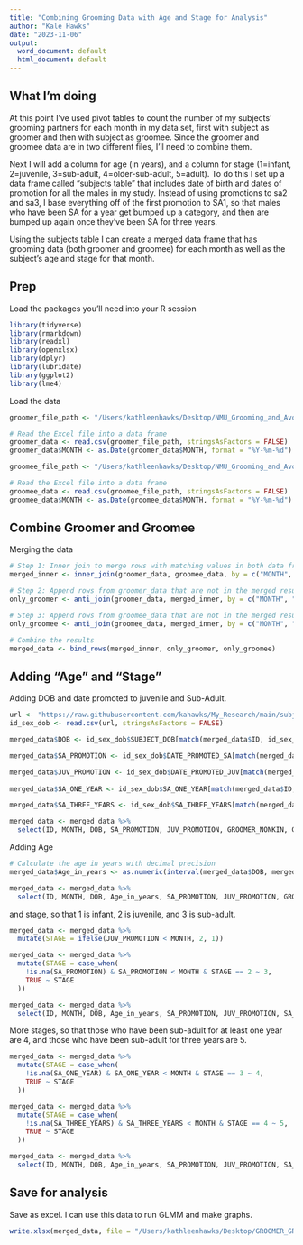 ```yaml
---
title: "Combining Grooming Data with Age and Stage for Analysis"
author: "Kale Hawks"
date: "2023-11-06"
output:
  word_document: default
  html_document: default
---
```

## What I'm doing

At this point I've used pivot tables to count the number of my subjects' grooming partners for each month in my data set, first with subject as groomer and then with subject as groomee. Since the groomer and groomee data are in two different files, I'll need to combine them. 

Next I will add a column for age (in years), and a column for stage (1=infant, 2=juvenile, 3=sub-adult, 4=older-sub-adult, 5=adult). To do this I set up a data frame called "subjects table" that includes date of birth and dates of promotion for all the males in my study. Instead of using promotions to sa2 and sa3, I base everything off of the first promotion to SA1, so that males who have been SA for a year get bumped up a category, and then are bumped up again once they've been SA for three years. 

Using the subjects table I can create a merged data frame that has grooming data (both groomer and groomee) for each month as well as the subject's age and stage for that month.

## Prep

Load the packages you'll need into your R session

```r
library(tidyverse)
library(rmarkdown)
library(readxl)
library(openxlsx)
library(dplyr)
library(lubridate)
library(ggplot2)
library(lme4)
```

Load the data

```r
groomer_file_path <- "/Users/kathleenhawks/Desktop/NMU_Grooming_and_Avoids_Data_Raw/grooming/GROOMER_DATA_NO_MOM2018-2023.csv"

# Read the Excel file into a data frame
groomer_data <- read.csv(groomer_file_path, stringsAsFactors = FALSE)
groomer_data$MONTH <- as.Date(groomer_data$MONTH, format = "%Y-%m-%d")

groomee_file_path <- "/Users/kathleenhawks/Desktop/NMU_Grooming_and_Avoids_Data_Raw/grooming/GROOMEE_DATA_NO_MOM2018-2023.csv"

# Read the Excel file into a data frame
groomee_data <- read.csv(groomee_file_path, stringsAsFactors = FALSE)
groomee_data$MONTH <- as.Date(groomee_data$MONTH, format = "%Y-%m-%d")

```


## Combine Groomer and Groomee

Merging the data

```r

# Step 1: Inner join to merge rows with matching values in both data frames
merged_inner <- inner_join(groomer_data, groomee_data, by = c("MONTH", "ID"))

# Step 2: Append rows from groomer_data that are not in the merged result
only_groomer <- anti_join(groomer_data, merged_inner, by = c("MONTH", "ID"))

# Step 3: Append rows from groomee_data that are not in the merged result
only_groomee <- anti_join(groomee_data, merged_inner, by = c("MONTH", "ID"))

# Combine the results
merged_data <- bind_rows(merged_inner, only_groomer, only_groomee)

```

## Adding "Age" and "Stage" 

Adding DOB and date promoted to juvenile and Sub-Adult.

```r
url <- "https://raw.githubusercontent.com/kahawks/My_Research/main/subjects_table.csv"
id_sex_dob <- read.csv(url, stringsAsFactors = FALSE)

merged_data$DOB <- id_sex_dob$SUBJECT_DOB[match(merged_data$ID, id_sex_dob$SUBJECT_ID)]

merged_data$SA_PROMOTION <- id_sex_dob$DATE_PROMOTED_SA[match(merged_data$ID, id_sex_dob$SUBJECT_ID)]

merged_data$JUV_PROMOTION <- id_sex_dob$DATE_PROMOTED_JUV[match(merged_data$ID, id_sex_dob$SUBJECT_ID)]
  
merged_data$SA_ONE_YEAR <- id_sex_dob$SA_ONE_YEAR[match(merged_data$ID, id_sex_dob$SUBJECT_ID)]

merged_data$SA_THREE_YEARS <- id_sex_dob$SA_THREE_YEARS[match(merged_data$ID, id_sex_dob$SUBJECT_ID)]

merged_data <- merged_data %>%
  select(ID, MONTH, DOB, SA_PROMOTION, JUV_PROMOTION, GROOMER_NONKIN, GROOMER_KIN, GROOMER_TOTAL, GROOMEE_NONKIN, GROOMEE_KIN, GROOMEE_TOTAL, SA_ONE_YEAR, SA_THREE_YEARS)
```

Adding Age

```r
# Calculate the age in years with decimal precision
merged_data$Age_in_years <- as.numeric(interval(merged_data$DOB, merged_data$MONTH) / years(1))

merged_data <- merged_data %>%
  select(ID, MONTH, DOB, Age_in_years, SA_PROMOTION, JUV_PROMOTION, GROOMER_NONKIN, GROOMER_KIN, GROOMER_TOTAL, GROOMEE_NONKIN, GROOMEE_KIN, GROOMEE_TOTAL, SA_ONE_YEAR, SA_THREE_YEARS)
```

and stage, so that 1 is infant, 2 is juvenile, and 3 is sub-adult.

```r
merged_data <- merged_data %>%
  mutate(STAGE = ifelse(JUV_PROMOTION < MONTH, 2, 1))

merged_data <- merged_data %>%
  mutate(STAGE = case_when(
    !is.na(SA_PROMOTION) & SA_PROMOTION < MONTH & STAGE == 2 ~ 3,
    TRUE ~ STAGE
  ))

merged_data <- merged_data %>%
  select(ID, MONTH, DOB, Age_in_years, SA_PROMOTION, JUV_PROMOTION, SA_ONE_YEAR, SA_THREE_YEARS, STAGE, GROOMER_NONKIN, GROOMER_KIN, GROOMER_TOTAL, GROOMEE_NONKIN, GROOMEE_KIN, GROOMEE_TOTAL)


```

More stages, so that those who have been sub-adult for at least one year are 4, and those who have been sub-adult for three years are 5.

```r

merged_data <- merged_data %>%
  mutate(STAGE = case_when(
    !is.na(SA_ONE_YEAR) & SA_ONE_YEAR < MONTH & STAGE == 3 ~ 4,
    TRUE ~ STAGE
  ))

merged_data <- merged_data %>%
  mutate(STAGE = case_when(
    !is.na(SA_THREE_YEARS) & SA_THREE_YEARS < MONTH & STAGE == 4 ~ 5,
    TRUE ~ STAGE
  ))

merged_data <- merged_data %>%
  select(ID, MONTH, DOB, Age_in_years, SA_PROMOTION, JUV_PROMOTION, SA_ONE_YEAR, SA_THREE_YEARS, STAGE, GROOMER_NONKIN, GROOMER_KIN, GROOMER_TOTAL, GROOMEE_NONKIN, GROOMEE_KIN, GROOMEE_TOTAL)


```

## Save for analysis

Save as excel. I can use this data to run GLMM and make graphs.

```r
write.xlsx(merged_data, file = "/Users/kathleenhawks/Desktop/GROOMER_GROOMEE_NO-MOMS_2018-2023.xlsx", sheetName = "Sheet1")
```

